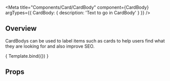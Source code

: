 

<Meta 
    title="Components/Card/CardBody" 
    component={CardBody}
    argTypes={{
    CardBody: {
        description: 'Text to go in CardBody'
    }
  }}
/>


<HeaderSimple title='CardBody' />

## Overview

CardBodys can be used to label items such as cards to help users find what they are looking for and also improve SEO.

<Canvas>
    <Story
    name = "Overview"
    args = {{
        CardBody: 'Home, removals'
    }}>
        { Template.bind({}) }
    </Story>
</Canvas>

## Props

<ArgsTable story="Overview" />